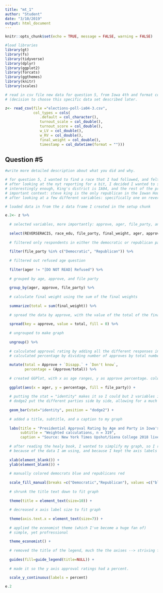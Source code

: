 ```yaml
---
title: "mt_1"
author: "Student"
date: "3/10/2019"
output: html_document
---
```


```r
knitr::opts_chunk$set(echo = TRUE, message = FALSE, warning = FALSE)

#load libraries
library(gt)
library(fs)
library(tidyverse)
library(dplyr)
library(ggplot2)
library(forcats)
library(ggthemes)
library(knitr)
library(scales)

# read in csv file new data for question 5, from Iowa 4th and format columns 
# (decision to choose this specific data set described later.

z<- read_csv(file ="elections-poll-ia04-3.csv", 
             col_types = cols(
                .default = col_character(),
                turnout_scale = col_double(),
                turnout_score = col_double(),
                w_LV = col_double(),
                w_RV = col_double(),
                final_weight = col_double(),
                timestamp = col_datetime(format = "")))


```

## Question #5
```r
#write more detailed description about what you did and why. 

# for question 5, I wanted to find a race that I had followed, and felt like I could provide some sort of insight. 
# after looking at the nyt reporting for a bit, I decided I wanted to see the district that Rep. Steve King was from. # King maintained his seat during the primary, but after white-nationalistic comments has been sidelined from house committee duties
# interestingly enough, King's district is IA04, and the rest of the problem set is IA03 -- wanted to the how my graphic would compare to the other district, so I included it as well. 
# important context: steve king is the only republican in the Iowan House Delegation. --> this is where I started thinking about my graphic Idea. 
# after looking at a few different variables: specifically one on reverse racisim (which wasn't asked in the IA03 data), I settled on calcuating an approval rating, and displaying it as a bar chart by age groups. 

# loaded data in from the z data frame I created in the setup chunk

e.2<- z %>% 
  
  # selected variables, more importantly: approve, ager, file_party, and final_weight
  
  select(REVERSERACIS, race_edu, file_party, final_weight, ager, approve) %>% 
  
  # filtered only respondents in either the democratic or republican party
  
  filter(file_party %in% c("Democratic", "Republican")) %>%
  
  # filtered out refused age question
  
  filter(ager != "[DO NOT READ] Refused") %>% 
  
  # grouped by age, approve, and file party
  
  group_by(ager, approve, file_party) %>% 
  
  # calculate final weight using the sum of the final weights
  
  summarize(total = sum(final_weight)) %>% 
  
  # spread the data by approve, with the value of the total of the final weights
  
  spread(key = approve, value = total, fill = 0) %>% 
  
  # ungrouped to make graph
  
  ungroup() %>%
  
  # calculated approval rating by adding all the different responses in approval into total
  # calculated percentage by dividing number of approves by total number of responses.
  
  mutate(total = Approve + `Disapp.` + `Don't know`,
         percentage = (Approve/total)) %>%   
  
  # created GGPlot, with x as age ranges, y as approve percentage. colored by party
    
  ggplot(aes(x = ager, y = percentage, fill = file_party)) +
  
  # putting the stat = "identity" makes it so I could but 2 variables in my bar chart, overrides default settings.
  # dodge2 put the different parties side by side, allowing for a much easier comparison
  
  geom_bar(stat="identity", position = "dodge2") +
 
  # added a title, subtitle, and a caption to my graph
  
  labs(title = "Presidential Approval Rating by Age and Party in Iowa's 4th",
       subtitle = "Weighted calculations, n = 319",
       caption = "Source: New York Times Upshot/Siena College 2018 live polls") +
    
  # after reading the healy book, I wanted to simplify my graph, so I removed the X and Y axis titles.
  # because of the data I am using, and because I kept the axis labels intact, it is still very clear which axis is which.
  
  xlab(element_blank()) +
  ylab(element_blank()) +
  
  # manually colored democrats blue and republicans red
  
  scale_fill_manual(breaks =c("Democratic","Republican"), values =c("blue", "red"))+
  
  # shrunk the title text down to fit graph
  
  theme(title = element_text(size=10)) +
  
  # decreased x axis label size to fit graph 
  
  theme(axis.text.x = element_text(size=7)) +
  
  # applied the economist theme (which I've become a huge fan of)
  # simple, yet profressional
  
  theme_economist() + 
  
  # removed the title of the legend, much the the axises --> striving for simplicity without sacrificing clarity. 
  
  guides(fill=guide_legend(title=NULL)) + 
  
  # made it so the y axis approval ratings had a percent. 
  
  scale_y_continuous(labels = percent)

e.2
```